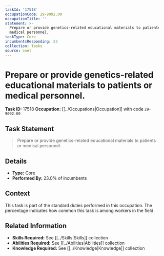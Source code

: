 ```yaml
---
taskId: '17518'
occupationCode: 29-9092.00
occupationTitle: ''
statement: >-
  Prepare or provide genetics-related educational materials to patients or
  medical personnel.
taskType: Core
incumbentsResponding: 23
collection: Tasks
source: onet
---
```

# Prepare or provide genetics-related educational materials to patients or medical personnel.

**Task ID:** 17518
**Occupation:** [[../Occupations|Occupation]] with code `29-9092.00`

## Task Statement

> Prepare or provide genetics-related educational materials to patients or medical personnel.

## Details

- **Type:** Core
- **Performed By:** 23.0% of incumbents

## Context

This task is part of the standard duties performed in this occupation. The percentage indicates how common this task is among workers in the field.

## Related Information

- **Skills Required:** See [[../Skills|Skills]] collection
- **Abilities Required:** See [[../Abilities|Abilities]] collection
- **Knowledge Required:** See [[../Knowledge|Knowledge]] collection
